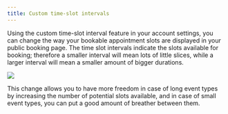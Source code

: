 ```yaml
---
title: Custom time-slot intervals
---
```

Using the custom time-slot interval feature in your account settings, you can change the way your bookable appointment slots are displayed in your public booking page. The time slot intervals indicate the slots available for booking; therefore a smaller interval will mean lots of little slices, while a larger interval will mean a smaller amount of bigger durations.

[![](https://downloads.intercomcdn.com/i/o/1195340149/eefebf83520a1f5b7f50b3fa/i1600x900-4WD80WUzPKcm_gxphaa.png?expires=1736299800&signature=c3bd15a367e0fadc0b0fb2045642937947c7ec9dcadd76193a97ca792dc375e2&req=dSEuE8p6nYBbUPMW1HO4zWv0CB59DH4hFWyZLHR3NNdQW93ThoswKl%2BqdfAB%0ApQyOJVSYL2CONGTpDTo%3D%0A)](https://downloads.intercomcdn.com/i/o/1195340149/eefebf83520a1f5b7f50b3fa/i1600x900-4WD80WUzPKcm_gxphaa.png?expires=1736299800&signature=c3bd15a367e0fadc0b0fb2045642937947c7ec9dcadd76193a97ca792dc375e2&req=dSEuE8p6nYBbUPMW1HO4zWv0CB59DH4hFWyZLHR3NNdQW93ThoswKl%2BqdfAB%0ApQyOJVSYL2CONGTpDTo%3D%0A)

This change allows you to have more freedom in case of long event types by increasing the number of potential slots available, and in case of small event types, you can put a good amount of breather between them.
